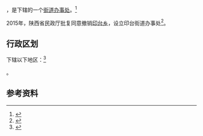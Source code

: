 {{中国乡级行政区|61/02/03/200/000}}

'''{{PAGENAMEBASE}}'''，是{{PRC admin/fullname|61/02/03/200/000|3}}下辖的一个[[街道办事处|街道办事处]]。<ref>{{PRC admin/ref sgc|{{PRC admin/parent|61/02/03/200/000}}}}</ref>

2015年，陕西省民政厅批复同意撤销[[印台乡|印台乡]]，设立印台街道办事处<ref>{{Cite web |url=http://news.xinhuanet.com/local/2015-06/28/c_127959075.htm |title=陕西省民政厅关于陕西省乡镇行政区划调整的公告 |accessdate=2017-09-13 |archive-date=2017-09-13 |archive-url=https://web.archive.org/web/20170913183916/http://news.xinhuanet.com/local/2015-06/28/c_127959075.htm |dead-url=no }}</ref>。

== 行政区划 ==

{{PAGENAMEBASE}}下辖以下地区：<ref>{{PRC admin/ref sgc|61/02/03/200/000}}</ref>

{{PRC admin/children|61/02/03/200/000}}。

== 参考资料 ==

{{reflist}}

{{行政区划小作品}}
{{PRC admin/navcat|61/02/03/200/000}}
